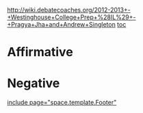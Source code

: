 [[mailto:andrewsingleton1@gmail.com|http://wiki.debatecoaches.org/2012-2013+-+Westinghouse+College+Prep+%28IL%29+-+Pragya+Jha+and+Andrew+Singleton]]
[[toc]]
=Affirmative= 

=Negative= 

[[include page="space.template.Footer"]]